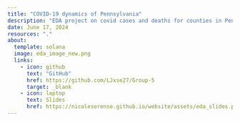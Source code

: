 ```yaml
---
title: "COVID-19 dynamics of Pennsylvania"
description: "EDA project on covid cases and deaths for counties in Pennsylvania during 2020"
date: June 17, 2024
resources: "."
about:
  template: solana
  image: eda_image_new.png
  links:
    - icon: github
      text: "GitHub"
      href: https://github.com/LJxse27/Group-5
      target: _blank
    - icon: laptop
      text: Slides
      href: https://nicolesorense.github.io/website/assets/eda_slides.pdf
---
```



